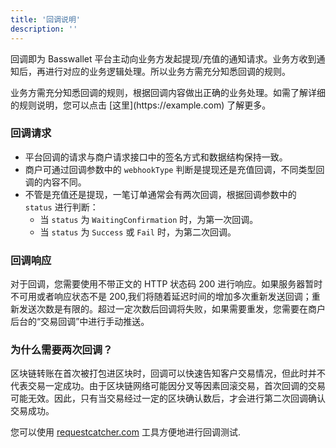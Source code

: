```yaml
---
title: '回调说明'
description: ''
---
```


回调即为 Basswallet 平台主动向业务方发起提现/充值的通知请求。业务方收到通知后，再进行对应的业务逻辑处理。所以业务方需充分知悉回调的规则。

<Info>
  业务方需充分知悉回调的规则，根据回调内容做出正确的业务处理。如需了解详细的规则说明，您可以点击 [这里](https://example.com) 了解更多。
</Info>

### 回调请求
  - 平台回调的请求与商户请求接口中的签名方式和数据结构保持一致。
  - 商户可通过回调参数中的 `webhookType` 判断是提现还是充值回调，不同类型回调的内容不同。
  - 不管是充值还是提现，一笔订单通常会有两次回调，根据回调参数中的 `status` 进行判断：
    - 当 `status` 为 `WaitingConfirmation` 时，为第一次回调。
    - 当 `status` 为 `Success` 或 `Fail` 时，为第二次回调。

### 回调响应
  对于回调，您需要使用不带正文的 HTTP 状态码 200 进行响应。如果服务器暂时不可用或者响应状态不是 200,我们将随着延迟时间的增加多次重新发送回调；重新发送次数是有限的。超过一定次数后回调将失败，如果需要重发，您需要在商户后台的“交易回调”中进行手动推送。

### 为什么需要两次回调？
  区块链转账在首次被打包进区块时，回调可以快速告知客户交易情况，但此时并不代表交易一定成功。由于区块链网络可能因分叉等因素回滚交易，首次回调的交易可能无效。因此，只有当交易经过一定的区块确认数后，才会进行第二次回调确认交易成功。


<Tip>

您可以使用 [requestcatcher.com](https://requestcatcher.com) 工具方便地进行回调测试.

</Tip>